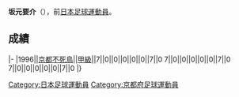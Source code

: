 {{Infobox football biography
|name=坂元要介
|image=
|fullname=坂元要介
|birth_date={{Birth date and age|1974|1|12}}
|cityofbirth=[[京都府|京都府]]
|countryofbirth=[[日本|日本]]
|position=[[中场|中场]]
|currentclub=
|years=1996
|clubs=[[京都不死鳥|京都不死鳥]]
|caps(goals)=
|nationalyears=
|nationalteam=
|nationalcaps(goals)=
}}
'''坂元要介'''（{{Bd|1974年|1月12日||}}），前[[日本|日本]][[足球|足球]][[運動員|運動員]]。

==成績==
{{Football player club statistics 1|YYN}}
{{Football player club statistics 2|JPN|YYN}}
|-
|1996||[[京都不死鳥|京都不死鳥]]||[[日本職業足球甲級聯賽|甲級]]||7||0||0||0||0||0||7||0
{{Football player club statistics 3|1|JPN}}7||0||0||0||0||0||7||0
{{Football player club statistics 5}}7||0||0||0||0||0||7||0
|}

{{Japan-sport-bio-stub}}
{{Soccer-player-stub}}
[[Category:日本足球運動員|Category:日本足球運動員]]
[[Category:京都府足球運動員|Category:京都府足球運動員]]
